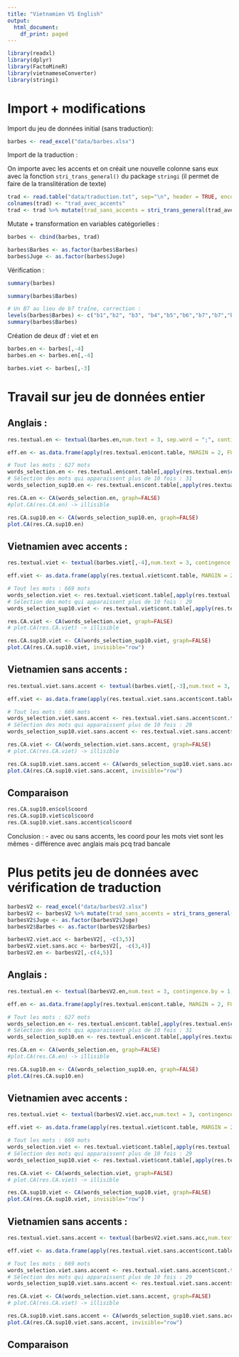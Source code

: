 ```yaml
---
title: "Vietnamien VS English"
output:
  html_document:
    df_print: paged
---
```

```r
library(readxl)
library(dplyr)
library(FactoMineR)
library(vietnameseConverter)
library(stringi)
```

# Import + modifications 

Import du jeu de données initial (sans traduction):
```r
barbes <- read_excel("data/barbes.xlsx")
```

Import de la traduction :

On importe avec les accents et on créait une nouvelle colonne sans eux avec la fonction `stri_trans_general()` du package `stringi` (il permet de faire de la translitération de texte) 
```r
trad <- read.table("data/traduction.txt", sep="\n", header = TRUE, encoding = "UTF-8") 
colnames(trad) <- "trad_avec_accents"
trad <- trad %>% mutate(trad_sans_accents = stri_trans_general(trad_avec_accents, "Latin-ASCII")) 
```

Mutate + transformation en variables catégorielles :
```r
barbes <- cbind(barbes, trad)

barbes$Barbes <- as.factor(barbes$Barbes)
barbes$Juge <- as.factor(barbes$Juge)
```

Vérification :
```r
summary(barbes)

summary(barbes$Barbes)

# Un B7 au lieu de b7 traîne, correction :
levels(barbes$Barbes) <- c("b1","b2", "b3", "b4","b5","b6","b7","b7","b8")
summary(barbes$Barbes)
```
Création de deux df : viet et en
```r
barbes.en <- barbes[,-4]
barbes.en <- barbes.en[,-4]

barbes.viet <- barbes[,-3]
```

# Travail sur jeu de données entier 

## Anglais :
```r
res.textual.en <- textual(barbes.en,num.text = 3, sep.word = ";", contingence.by = 1)

eff.en <- as.data.frame(apply(res.textual.en$cont.table, MARGIN = 2, FUN=sum))

# Tout les mots : 627 mots
words_selection.en <- res.textual.en$cont.table[,apply(res.textual.en$cont.table, 2, sum)]
# Sélection des mots qui apparaissent plus de 10 fois : 31
words_selection_sup10.en <- res.textual.en$cont.table[,apply(res.textual.en$cont.table, 2, sum)>=10]

res.CA.en <- CA(words_selection.en, graph=FALSE)
#plot.CA(res.CA.en) -> illisible

res.CA.sup10.en <- CA(words_selection_sup10.en, graph=FALSE)
plot.CA(res.CA.sup10.en)
```

## Vietnamien avec accents :
```r
res.textual.viet <- textual(barbes.viet[,-4],num.text = 3, contingence.by = 1, sep.word = ";")

eff.viet <- as.data.frame(apply(res.textual.viet$cont.table, MARGIN = 2, FUN=sum))

# Tout les mots : 669 mots
words_selection.viet <- res.textual.viet$cont.table[,apply(res.textual.viet$cont.table, 2, sum)]
# Sélection des mots qui apparaissent plus de 10 fois : 29
words_selection_sup10.viet <- res.textual.viet$cont.table[,apply(res.textual.viet$cont.table, 2, sum)>=10]

res.CA.viet <- CA(words_selection.viet, graph=FALSE)
# plot.CA(res.CA.viet) -> illisible

res.CA.sup10.viet <- CA(words_selection_sup10.viet, graph=FALSE)
plot.CA(res.CA.sup10.viet, invisible="row")
```

## Vietnamien sans accents :
```r
res.textual.viet.sans.accent <- textual(barbes.viet[,-3],num.text = 3, contingence.by = 1, sep.word = ";")

eff.viet <- as.data.frame(apply(res.textual.viet.sans.accent$cont.table, MARGIN = 2, FUN=sum))

# Tout les mots : 669 mots
words_selection.viet.sans.accent <- res.textual.viet.sans.accent$cont.table[,apply(res.textual.viet.sans.accent$cont.table, 2, sum)]
# Sélection des mots qui apparaissent plus de 10 fois : 29
words_selection_sup10.viet.sans.accent <- res.textual.viet.sans.accent$cont.table[,apply(res.textual.viet.sans.accent$cont.table, 2, sum)>=10]

res.CA.viet <- CA(words_selection.viet.sans.accent, graph=FALSE)
# plot.CA(res.CA.viet) -> illisible

res.CA.sup10.viet.sans.accent <- CA(words_selection_sup10.viet.sans.accent, graph=FALSE)
plot.CA(res.CA.sup10.viet.sans.accent, invisible="row")
```

## Comparaison

```r
res.CA.sup10.en$col$coord
res.CA.sup10.viet$col$coord
res.CA.sup10.viet.sans.accent$col$coord
```

Conclusion : 
- avec ou sans accents, les coord pour les mots viet sont les mêmes
- différence avec anglais mais pcq trad bancale

# Plus petits jeu de données avec vérification de traduction 

```r
barbesV2 <- read_excel("data/barbesV2.xlsx")
barbesV2 <- barbesV2 %>% mutate(trad_sans_accents = stri_trans_general(Trad, "Latin-ASCII"))
barbesV2$Juge <- as.factor(barbesV2$Juge)
barbesV2$Barbes <- as.factor(barbesV2$Barbes)

barbesV2.viet.acc <- barbesV2[, -c(3,5)]
barbesV2.viet.sans.acc <- barbesV2[, -c(3,4)]
barbesV2.en <- barbesV2[,-c(4,5)]
```

## Anglais :
```r
res.textual.en <- textual(barbesV2.en,num.text = 3, contingence.by = 1, sep.word = ";")

eff.en <- as.data.frame(apply(res.textual.en$cont.table, MARGIN = 2, FUN=sum))

# Tout les mots : 627 mots
words_selection.en <- res.textual.en$cont.table[,apply(res.textual.en$cont.table, 2, sum)]
# Sélection des mots qui apparaissent plus de 10 fois : 31
words_selection_sup10.en <- res.textual.en$cont.table[,apply(res.textual.en$cont.table, 2, sum)>=10]

res.CA.en <- CA(words_selection.en, graph=FALSE)
#plot.CA(res.CA.en) -> illisible

res.CA.sup10.en <- CA(words_selection_sup10.en, graph=FALSE)
plot.CA(res.CA.sup10.en)
```

## Vietnamien avec accents :
```r
res.textual.viet <- textual(barbesV2.viet.acc,num.text = 3, contingence.by = 1, sep.word = ";")

eff.viet <- as.data.frame(apply(res.textual.viet$cont.table, MARGIN = 2, FUN=sum))

# Tout les mots : 669 mots
words_selection.viet <- res.textual.viet$cont.table[,apply(res.textual.viet$cont.table, 2, sum)]
# Sélection des mots qui apparaissent plus de 10 fois : 29
words_selection_sup10.viet <- res.textual.viet$cont.table[,apply(res.textual.viet$cont.table, 2, sum)>=10]

res.CA.viet <- CA(words_selection.viet, graph=FALSE)
# plot.CA(res.CA.viet) -> illisible

res.CA.sup10.viet <- CA(words_selection_sup10.viet, graph=FALSE)
plot.CA(res.CA.sup10.viet, invisible="row")
```

## Vietnamien sans accents :
```r
res.textual.viet.sans.accent <- textual(barbesV2.viet.sans.acc,num.text = 3, contingence.by = 1, sep.word = ";")

eff.viet <- as.data.frame(apply(res.textual.viet.sans.accent$cont.table, MARGIN = 2, FUN=sum))

# Tout les mots : 669 mots
words_selection.viet.sans.accent <- res.textual.viet.sans.accent$cont.table[,apply(res.textual.viet.sans.accent$cont.table, 2, sum)]
# Sélection des mots qui apparaissent plus de 10 fois : 29
words_selection_sup10.viet.sans.accent <- res.textual.viet.sans.accent$cont.table[,apply(res.textual.viet.sans.accent$cont.table, 2, sum)>=10]

res.CA.viet <- CA(words_selection.viet.sans.accent, graph=FALSE)
# plot.CA(res.CA.viet) -> illisible

res.CA.sup10.viet.sans.accent <- CA(words_selection_sup10.viet.sans.accent, graph=FALSE)
plot.CA(res.CA.sup10.viet.sans.accent, invisible="row")
```

## Comparaison 
```r

```

